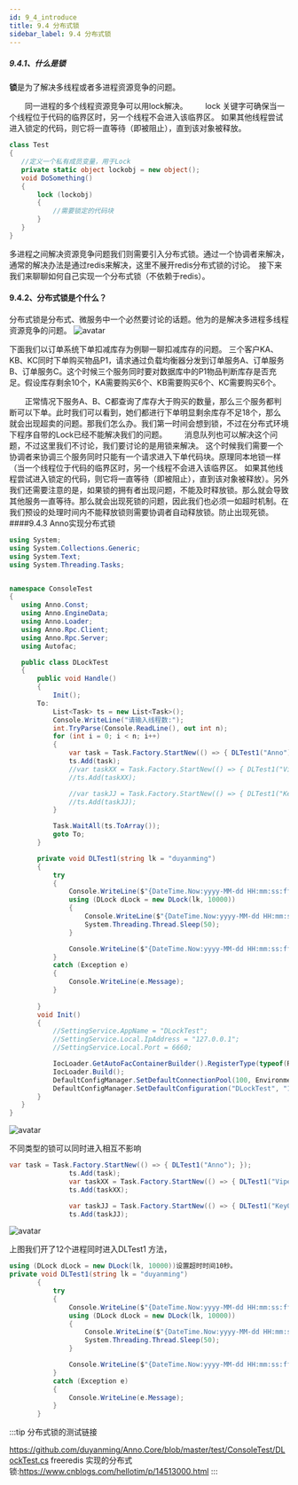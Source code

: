 ```yaml
---
id: 9_4_introduce
title: 9.4 分布式锁
sidebar_label: 9.4 分布式锁
---
```


##### 9.4.1、什么是锁
<strong>锁</strong>是为了解决多线程或者多进程资源竞争的问题。

　　同一进程的多个线程资源竞争可以用lock解决。
　　lock 关键字可确保当一个线程位于代码的临界区时，另一个线程不会进入该临界区。 如果其他线程尝试进入锁定的代码，则它将一直等待（即被阻止），直到该对象被释放。
 ```csharp
 class Test  
{  
    //定义一个私有成员变量，用于Lock  
    private static object lockobj = new object();  
    void DoSomething()  
    {  
        lock (lockobj)  
        {  
            //需要锁定的代码块  
        }  
    }  
}
 ```
 多进程之间解决资源竞争问题我们则需要引入分布式锁。通过一个协调者来解决，通常的解决办法是通过redis来解决，这里不展开redis分布式锁的讨论。　接下来我们来聊聊如何自己实现一个分布式锁（不依赖于redis）。
 #### 9.4.2、分布式锁是个什么？
 分布式锁是分布式、微服务中一个必然要讨论的话题。他为的是解决多进程多线程资源竞争的问题。
  ![avatar](../static/img/dlock01.png)
 
下面我们以订单系统下单扣减库存为例聊一聊扣减库存的问题。
    三个客户KA、KB、KC同时下单购买物品P1，请求通过负载均衡器分发到订单服务A、订单服务B、订单服务C。这个时候三个服务同时要对数据库中的P1物品判断库存是否充足。假设库存剩余10个，KA需要购买6个、KB需要购买6个、KC需要购买6个。

　　正常情况下服务A、B、C都查询了库存大于购买的数量，那么三个服务都判断可以下单。此时我们可以看到，她们都进行下单明显剩余库存不足18个，那么就会出现超卖的问题。那我们怎么办。我们第一时间会想到锁，不过在分布式环境下程序自带的Lock已经不能解决我们的问题。
　　消息队列也可以解决这个问题，不过这里我们不讨论，我们要讨论的是用锁来解决。
这个时候我们需要一个协调者来协调三个服务同时只能有一个请求进入下单代码块。原理同本地锁一样（当一个线程位于代码的临界区时，另一个线程不会进入该临界区。 如果其他线程尝试进入锁定的代码，则它将一直等待（即被阻止），直到该对象被释放）。另外我们还需要注意的是，如果锁的拥有者出现问题，不能及时释放锁。那么就会导致其他服务一直等待。那么就会出现死锁的问题，因此我们也必须一如超时机制。在我们预设的处理时间内不能释放锁则需要协调者自动释放锁。防止出现死锁。
 ####9.4.3 Anno实现分布式锁
 
 ```csharp
 using System;
using System.Collections.Generic;
using System.Text;
using System.Threading.Tasks;


namespace ConsoleTest
{
    using Anno.Const;
    using Anno.EngineData;
    using Anno.Loader;
    using Anno.Rpc.Client;
    using Anno.Rpc.Server;
    using Autofac;

    public class DLockTest
    {
        public void Handle()
        {
            Init();
        To:
            List<Task> ts = new List<Task>();
            Console.WriteLine("请输入线程数:");
            int.TryParse(Console.ReadLine(), out int n);
            for (int i = 0; i < n; i++)
            {
                var task = Task.Factory.StartNew(() => { DLTest1("Anno"); });
                ts.Add(task);
                //var taskXX = Task.Factory.StartNew(() => { DLTest1("Viper"); });
                //ts.Add(taskXX);

                //var taskJJ = Task.Factory.StartNew(() => { DLTest1("Key001"); });
                //ts.Add(taskJJ);
            }

            Task.WaitAll(ts.ToArray());
            goto To;
        }

        private void DLTest1(string lk = "duyanming")
        {
            try
            {
                Console.WriteLine($"{DateTime.Now:yyyy-MM-dd HH:mm:ss:ffff}  {System.Threading.Thread.CurrentThread.ManagedThreadId} DLTest1拉取锁({lk})");
                using (DLock dLock = new DLock(lk, 10000))
                {
                    Console.WriteLine($"{DateTime.Now:yyyy-MM-dd HH:mm:ss:ffff}  {System.Threading.Thread.CurrentThread.ManagedThreadId} DLTest1进入锁({lk})");
                    System.Threading.Thread.Sleep(50);
                }

                Console.WriteLine($"{DateTime.Now:yyyy-MM-dd HH:mm:ss:ffff}  {System.Threading.Thread.CurrentThread.ManagedThreadId} DLTest1离开锁({lk})");
            }
            catch (Exception e)
            {
                Console.WriteLine(e.Message);
            }
            
        }
        void Init()
        {
            //SettingService.AppName = "DLockTest";
            //SettingService.Local.IpAddress = "127.0.0.1";
            //SettingService.Local.Port = 6660;

            IocLoader.GetAutoFacContainerBuilder().RegisterType(typeof(RpcConnectorImpl)).As(typeof(IRpcConnector)).SingleInstance();
            IocLoader.Build();
            DefaultConfigManager.SetDefaultConnectionPool(100, Environment.ProcessorCount * 2, 50);
            DefaultConfigManager.SetDefaultConfiguration("DLockTest", "127.0.0.1", 6660, false);
        }
    }
}
 ```
  ![avatar](../static/img/dlock02.png)
 
 不同类型的锁可以同时进入相互不影响
 ```csharp
 var task = Task.Factory.StartNew(() => { DLTest1("Anno"); });
                ts.Add(task);
                var taskXX = Task.Factory.StartNew(() => { DLTest1("Viper"); });
                ts.Add(taskXX);

                var taskJJ = Task.Factory.StartNew(() => { DLTest1("Key001"); });
                ts.Add(taskJJ);
 ```
  ![avatar](../static/img/dlock03.png)
 
 上图我们开了12个进程同时进入DLTest1 方法，
 
 ```csharp
 using (DLock dLock = new DLock(lk, 10000))设置超时时间10秒。
 private void DLTest1(string lk = "duyanming")
        {
            try
            {
                Console.WriteLine($"{DateTime.Now:yyyy-MM-dd HH:mm:ss:ffff}  {System.Threading.Thread.CurrentThread.ManagedThreadId} DLTest1拉取锁({lk})");
                using (DLock dLock = new DLock(lk, 10000))
                {
                    Console.WriteLine($"{DateTime.Now:yyyy-MM-dd HH:mm:ss:ffff}  {System.Threading.Thread.CurrentThread.ManagedThreadId} DLTest1进入锁({lk})");
                    System.Threading.Thread.Sleep(50);
                }

                Console.WriteLine($"{DateTime.Now:yyyy-MM-dd HH:mm:ss:ffff}  {System.Threading.Thread.CurrentThread.ManagedThreadId} DLTest1离开锁({lk})");
            }
            catch (Exception e)
            {
                Console.WriteLine(e.Message);
            }
        }
 ```
 
 
 
:::tip 分布式锁的测试链接

https://github.com/duyanming/Anno.Core/blob/master/test/ConsoleTest/DLockTest.cs 
freeredis 实现的分布式锁:https://www.cnblogs.com/hellotim/p/14513000.html
:::
 
